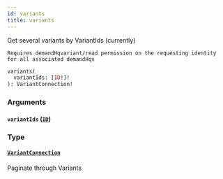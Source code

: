 ```yaml
---
id: variants
title: variants
---
```



Get several variants by VariantIds (currently)

    Requires demandHqvariant/read permission on the requesting identity for all associated demandHqs


```graphql
variants(
  variantIds: [ID!]!
): VariantConnection!

```


### Arguments

#### `variantIds` ([`ID`](/developers/demandhq-apis/demand-api/graphql/reference/scalars/id))




### Type

#### [`VariantConnection`](/developers/demandhq-apis/demand-api/graphql/reference/objects/variant-connection) 

Paginate through Variants




